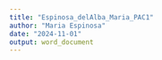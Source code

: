 ---
title: "Espinosa_delAlba_Maria_PAC1"
author: "Maria Espinosa"
date: "2024-11-01"
output: word_document
---
